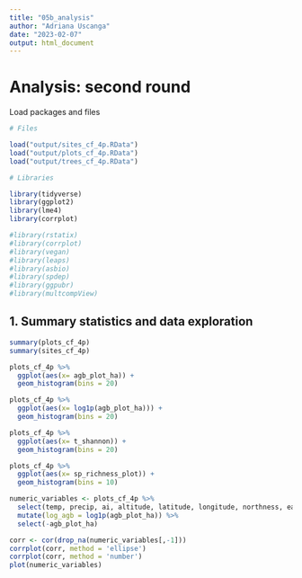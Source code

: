```yaml
---
title: "05b_analysis"
author: "Adriana Uscanga"
date: "2023-02-07"
output: html_document
---
```


# Analysis: second round

Load packages and files

```r
# Files

load("output/sites_cf_4p.RData")
load("output/plots_cf_4p.RData")
load("output/trees_cf_4p.RData")

# Libraries

library(tidyverse)
library(ggplot2)
library(lme4)
library(corrplot)

#library(rstatix)
#library(corrplot)
#library(vegan)
#library(leaps)
#library(asbio)
#library(spdep)
#library(ggpubr)
#library(multcompView)
```

## 1. Summary statistics and data exploration

```r

summary(plots_cf_4p)
summary(sites_cf_4p)

plots_cf_4p %>%
  ggplot(aes(x= agb_plot_ha)) +
  geom_histogram(bins = 20)

plots_cf_4p %>%
  ggplot(aes(x= log1p(agb_plot_ha))) +
  geom_histogram(bins = 20)

plots_cf_4p %>%
  ggplot(aes(x= t_shannon)) +
  geom_histogram(bins = 20)

plots_cf_4p %>%
  ggplot(aes(x= sp_richness_plot)) +
  geom_histogram(bins = 10)

```

```r
numeric_variables <- plots_cf_4p %>%
  select(temp, precip, ai, altitude, latitude, longitude, northness, eastness, slope, t_shannon, sp_richness_plot, agb_plot_ha, agriculture, grazing) %>%
  mutate(log_agb = log1p(agb_plot_ha)) %>%
  select(-agb_plot_ha)

corr <- cor(drop_na(numeric_variables[,-1]))
corrplot(corr, method = 'ellipse')
corrplot(corr, method = 'number')
plot(numeric_variables)
```

